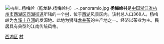 [[File:杭州._杨梅岭（乾龙路.杨梅岭村）_-_panoramio.jpg|thumb]]
'''杨梅岭村'''是[[中国|中国]][[浙江省|浙江省]][[杭州市|杭州市]][[西湖区_(杭州市)|西湖区]][[西湖街道_(杭州市)|西湖街道]]所辖的一个[[村|村]]，位于[[杭州西湖|西湖]]风景区内。该村总人口368人。杨梅岭为[[九溪十八涧|九溪十八涧]]的发源地。此地为狮峰[[龙井茶|龙井茶]]的主产地之一。经济以茶业为主。民居具有典型的江南传统风格。

[[category:杭州市行政村|西湖区]]
[[category:杭州西湖风景名胜区管委会|村]]
{{Hangzhou-stub}}